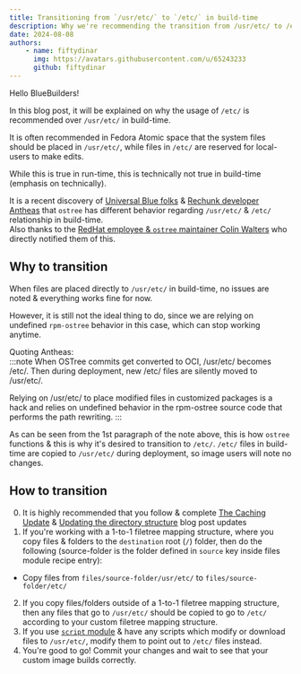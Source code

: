 ```yaml
---
title: Transitioning from `/usr/etc/` to `/etc/` in build-time
description: Why we're recommending the transition from /usr/etc/ to /etc/ in build-time & instructions to do it.
date: 2024-08-08
authors:
    - name: fiftydinar
      img: https://avatars.githubusercontent.com/u/65243233
      github: fiftydinar
---
```


Hello BlueBuilders!

In this blog post, it will be explained on why the usage of `/etc/` is recommended over `/usr/etc/` in build-time.

It is often recommended in Fedora Atomic space that the system files should be placed in `/usr/etc/`, while files in `/etc/` are reserved for local-users to make edits.

While this is true in run-time, this is technically not true in build-time (emphasis on technically).

It is a recent discovery of [Universal Blue folks](https://github.com/ublue-os) & [Rechunk developer Antheas](https://github.com/antheas) that `ostree` has different behavior regarding `/usr/etc/` & `/etc/` relationship in build-time.  
Also thanks to the [RedHat employee & `ostree` maintainer Colin Walters](https://github.com/cgwalters) who directly notified them of this.

## Why to transition
When files are placed directly to `/usr/etc/` in build-time, no issues are noted & everything works fine for now.

However, it is still not the ideal thing to do, since we are relying on undefined `rpm-ostree` behavior in this case, which can stop working anytime.

Quoting Antheas:  
:::note
When OSTree commits get converted to OCI, /usr/etc/ becomes /etc/.
Then during deployment, new /etc/ files are silently moved to /usr/etc/.

Relying on /usr/etc/ to place modified files in customized packages is a hack
and relies on undefined behavior in the rpm-ostree source code that performs
the path rewriting.
:::

As can be seen from the 1st paragraph of the note above, this is how `ostree` functions & this is why it's desired to transition to `/etc/`.
`/etc/` files in build-time are copied to `/usr/etc/` during deployment, so image users will note no changes.

## How to transition

0. It is highly recommended that you follow & complete [The Caching Update](https://blue-build.org/blog/caching-update/) & [Updating the directory structure](https://blue-build.org/blog/config-files/) blog post updates
1. If you're working with a 1-to-1 filetree mapping structure, where you copy files & folders to the `destination` root (`/`) folder, then do the following (source-folder is the folder defined in `source` key inside files module recipe entry):
  - Copy files from `files/source-folder/usr/etc/` to `files/source-folder/etc/`
2. If you copy files/folders outside of a 1-to-1 filetree mapping structure, then any files that go to `/usr/etc/` should be copied to go to `/etc/` according to your custom filetree mapping structure.
3. If you use [`script` module](https://blue-build.org/reference/modules/script/) & have any scripts which modify or download files to `/usr/etc/`, modify them to point out to `/etc/` files instead.
4. You're good to go! Commit your changes and wait to see that your custom image builds correctly.
